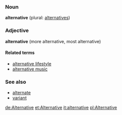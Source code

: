 ===Noun===
'''alternative''' (plural: [[alternatives]])

===Adjective===
'''alternative''' (more alternative, most alternative)

{{stub}}

====Related terms====
*[[alternative lifestyle]]
*[[alternative music]]

===See also===
*[[alternate]]
*[[variant]]

[[de:Alternative]]
[[et:Alternative]]
[[it:alternative]]
[[pl:Alternative]]